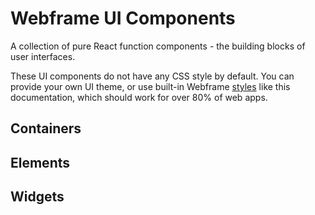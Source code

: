 

# Webframe UI Components

A collection of pure React function components - the building blocks of user interfaces.

These UI components do not have any CSS style by default. You can provide your own UI theme, or use built-in Webframe [styles](/docs/ui/styles) like this documentation, which should work for over 80% of web apps.

## Containers

<Row className='full-width gap wrap'>
  <AssetCard component={View} uri={uri} />
  <AssetCard component={Row} uri={uri} />
  <AssetCard component={Scroll} uri={uri} />
  <AssetCard component={VirtualList} uri={uri} />
  <AssetCard component={Text} uri={uri} />
</Row>

## Elements

<Row className='full-width gap wrap'>
  <AssetCard component={Button} uri={uri} />
  <AssetCard component={Icon} uri={uri} />
  <AssetCard pending component={Link} uri={uri} />
  <AssetCard component={Image} uri={uri} />
  <AssetCard pending component={Video} uri={uri} />
  <AssetCard pending component={Audio} uri={uri} />
  <AssetCard pending component={Avatar} uri={uri} />
  <AssetCard pending component={Iframe} uri={uri} />
  <AssetCard component={Divider} uri={uri} />
  <AssetCard component={Spacer} uri={uri} />
</Row>


## Widgets

<Row className='full-width gap wrap'>
  <AssetCard component={Accordion} uri={uri} />
  <AssetCard component={Expand} uri={uri} />
  <AssetCard component={Badge} uri={uri} />
  <AssetCard pending component={Carousel} uri={uri} />
  <AssetCard component={Loader} uri={uri} />
  <AssetCard pending component={Table} uri={uri} />
  <AssetCard component={Tabs} uri={uri} />
  <AssetCard component={Tooltip} uri={uri} />
</Row>

